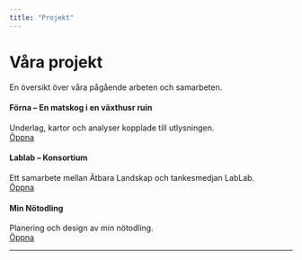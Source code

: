 ```yaml
---
title: "Projekt"
---
```


# Våra projekt

En översikt över våra pågående arbeten och samarbeten.

:::::: grid
::: {.g-col-12 .g-col-md-6}
#### Förna – En matskog i en växthusr ruin

Underlag, kartor och analyser kopplade till utlysningen.\
[Öppna](forna/index.qmd){.btn .btn-primary}
:::

::: {.g-col-12 .g-col-md-6}
#### Lablab – Konsortium

Ett samarbete mellan Ätbara Landskap och tankesmedjan LabLab.\
[Öppna](lablab/index.qmd){.btn .btn-primary}
:::

::: {.g-col-12 .g-col-md-6}
#### Min Nötodling

Planering och design av min nötodling.\
[Öppna](min_notodling/index.qmd){.btn .btn-primary}
:::
::::::

------------------------------------------------------------------------

# 

# 
